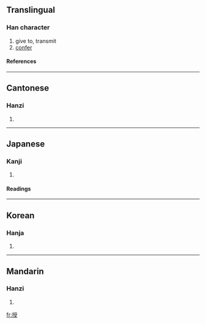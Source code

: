 ==Translingual==
===Han character===
{{Han char|rn=64|rad=手|as=08|sn=11|four=5204<sub>7</sub>|canj=手月月水 (QBBE)}}
# give to, transmit
# [[confer]]
====References====
{{Han ref|kx=0436.190|dkj=12242|dj=0786.050|hdz=31901.020|uh=6388|ud=25480|bh=B1C2|bd=45506}}
----
==Cantonese==
===Hanzi===
{{yue-hanzi|jyut=|y=sau6}}
# {{defn|Cantonese}}
----
==Japanese==
===Kanji===
{{ja-kanji|grade=5|rs=手08}}
# {{defn|Japanese}} 
====Readings====
{{ja-readings|on=[[じゅ]] (ju)|kun=[[さずける]] (sazukeru), [[さずかる]] (sazukaru)}}
----
==Korean==
===Hanja===
{{ko-hanja|hangeul=수|eumhun=|rv=su|mr=su|y=swu}}
# {{defn|Korean}}
----
==Mandarin==
===Hanzi===
{{cmn-hanzi|pin=[[bào]] (bao4), [[fù]] (fu4), [[pǒu]] (pou3), [[shòu]] (shou4)|wg=pao<sup>4</sup>, fu<sup>4</sup>, p'ou<sup>3</sup>, shou<sup>4</sup>}}
# {{defn|Mandarin}}

[[fr:授]]